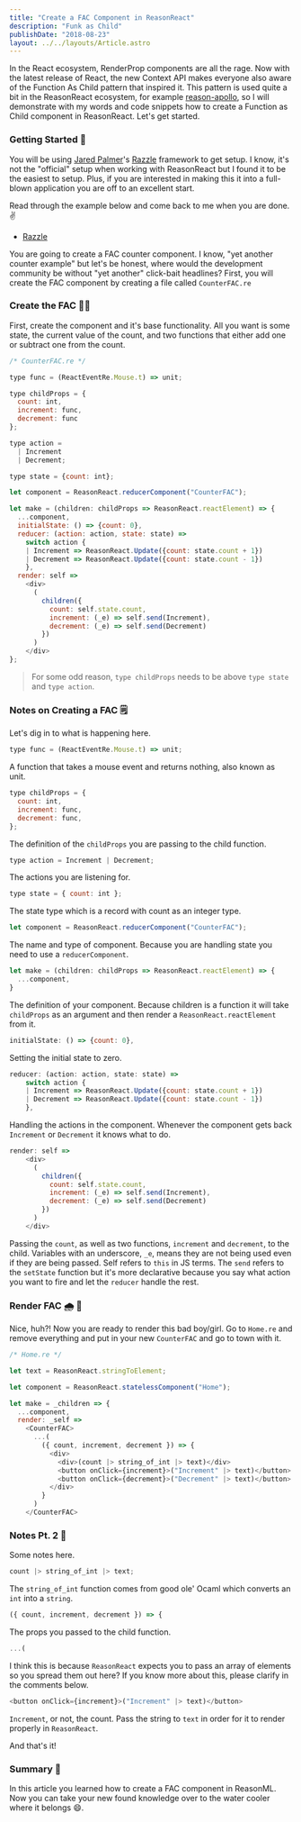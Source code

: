 ```yaml
---
title: "Create a FAC Component in ReasonReact"
description: "Funk as Child"
publishDate: "2018-08-23"
layout: ../../layouts/Article.astro
---
```


In the React ecosystem, RenderProp components are all the rage. Now with the latest release of React, the new Context API makes everyone also aware of the Function As Child pattern that inspired it. This pattern is used quite a bit in the ReasonReact ecosystem, for example [reason-apollo](https://github.com/apollographql/reason-apollo), so I will demonstrate with my words and code snippets how to create a Function as Child component in ReasonReact. Let's get started.

### Getting Started 🚀

You will be using [Jared Palmer](https://github.com/jaredpalmer)'s [Razzle](https://github.com/jaredpalmer/razzle) framework to get setup. I know, it's not the "official" setup when working with ReasonReact but I found it to be the easiest to setup. Plus, if you are interested in making this it into a full-blown application you are off to an excellent start.

Read through the example below and come back to me when you are done. ✌️

- [Razzle](https://github.com/jaredpalmer/razzle/tree/master/examples/with-reason-react)

You are going to create a FAC counter component. I know, "yet another counter example" but let's be honest, where would the development community be without "yet another" click-bait headlines? First, you will create the FAC component by creating a file called `CounterFAC.re`

### Create the FAC 👨‍🎨

First, create the component and it's base functionality. All you want is some state, the current value of the count, and two functions that either add one or subtract one from the count.

```javascript
/* CounterFAC.re */

type func = (ReactEventRe.Mouse.t) => unit;

type childProps = {
  count: int,
  increment: func,
  decrement: func
};

type action =
  | Increment
  | Decrement;

type state = {count: int};

let component = ReasonReact.reducerComponent("CounterFAC");

let make = (children: childProps => ReasonReact.reactElement) => {
  ...component,
  initialState: () => {count: 0},
  reducer: (action: action, state: state) =>
    switch action {
    | Increment => ReasonReact.Update({count: state.count + 1})
    | Decrement => ReasonReact.Update({count: state.count - 1})
    },
  render: self =>
    <div>
      (
        children({
          count: self.state.count,
          increment: (_e) => self.send(Increment),
          decrement: (_e) => self.send(Decrement)
        })
      )
    </div>
};
```

> For some odd reason, `type childProps` needs to be above `type state` and `type action`.

### Notes on Creating a FAC 🗒

Let's dig in to what is happening here.

```javascript
type func = (ReactEventRe.Mouse.t) => unit;
```

A function that takes a mouse event and returns nothing, also known as unit.

```javascript
type childProps = {
  count: int,
  increment: func,
  decrement: func,
};
```

The definition of the `childProps` you are passing to the child function.

```javascript
type action = Increment | Decrement;
```

The actions you are listening for.

```javascript
type state = { count: int };
```

The state type which is a record with count as an integer type.

```javascript
let component = ReasonReact.reducerComponent("CounterFAC");
```

The name and type of component. Because you are handling state you need to use a `reducerComponent`.

```javascript
let make = (children: childProps => ReasonReact.reactElement) => {
  ...component,
}
```

The definition of your component. Because children is a function it will take `childProps` as an argument and then render a `ReasonReact.reactElement` from it.

```javascript
initialState: () => {count: 0},
```

Setting the initial state to zero.

```javascript
reducer: (action: action, state: state) =>
    switch action {
    | Increment => ReasonReact.Update({count: state.count + 1})
    | Decrement => ReasonReact.Update({count: state.count - 1})
    },
```

Handling the actions in the component. Whenever the component gets back `Increment` or `Decrement` it knows what to do.

```javascript
render: self =>
    <div>
      (
        children({
          count: self.state.count,
          increment: (_e) => self.send(Increment),
          decrement: (_e) => self.send(Decrement)
        })
      )
    </div>
```

Passing the `count`, as well as two functions, `increment` and `decrement`, to the child. Variables with an underscore, `_e`, means they are not being used even if they are being passed. Self refers to `this` in JS terms. The `send` refers to the `setState` function but it's more declarative because you say what action you want to fire and let the `reducer` handle the rest.

### Render FAC 🌧 🦌

Nice, huh?! Now you are ready to render this bad boy/girl. Go to `Home.re` and remove everything and put in your new `CounterFAC` and go to town with it.

```javascript
/* Home.re */

let text = ReasonReact.stringToElement;

let component = ReasonReact.statelessComponent("Home");

let make = _children => {
  ...component,
  render: _self =>
    <CounterFAC>
      ...(
        ({ count, increment, decrement }) => {
          <div>
            <div>(count |> string_of_int |> text)</div>
            <button onClick={increment}>("Increment" |> text)</button>
            <button onClick={decrement}>("Decrement" |> text)</button>
          </div>
        }
      )
    </CounterFAC>
```

### Notes Pt. 2 📝

Some notes here.

```javascript
count |> string_of_int |> text;
```

The `string_of_int` function comes from good ole' Ocaml which converts an `int` into a `string`.

```javascript
({ count, increment, decrement }) => {
```

The props you passed to the child function.

```javascript
...(
```

I think this is because `ReasonReact` expects you to pass an array of elements so you spread them out here? If you know more about this, please clarify in the comments below.

```javascript
<button onClick={increment}>("Increment" |> text)</button>
```

`Increment`, or not, the count. Pass the string to `text` in order for it to render properly in `ReasonReact`.

And that's it!

### Summary 👏

In this article you learned how to create a FAC component in ReasonML. Now you can take your new found knowledge over to the water cooler where it belongs 😄.
